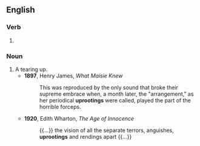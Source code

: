==English==

===Verb===
{{head|en|present participle}}

# {{present participle of|uproot|lang=en|nocat=1}}

===Noun===
{{en-noun}}

# A tearing up.
#* '''1897''', Henry James, ''What Maisie Knew''
#*: This was reproduced by the only sound that broke their supreme embrace when, a month later, the "arrangement," as her periodical '''uprootings''' were called, played the part of the horrible forceps.
#* '''1920''', Edith Wharton, ''The Age of Innocence''
#*: {{...}} the vision of all the separate terrors, anguishes, '''uprootings''' and rendings apart {{...}}